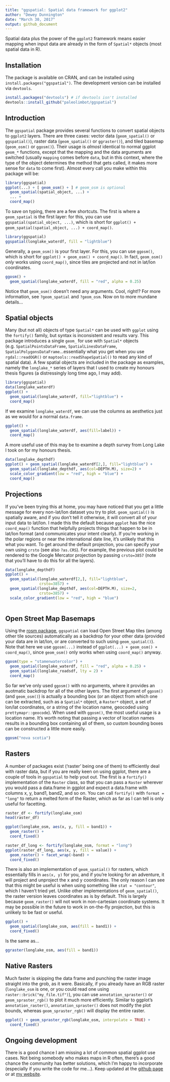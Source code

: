 ```yaml
---
title: "ggspatial: Spatial data framework for ggplot2"
author: "Dewey Dunnington"
date: "March 30, 2017"
output: github_document
---
```


Spatial data plus the power of the `ggplot2` framework means easier mapping when input data are already in the form of `Spatial*` objects (most spatial data in R).

## Installation

The package is available on CRAN, and can be installed using `install.packages("ggspatial")`. The development version can be installed via `devtools`.

```r
install.packages("devtools") # if devtools isn't installed
devtools::install_github("paleolimbot/ggspatial")
```

## Introduction

The `ggspatial` package provides several functions to convert spatial objects to `ggplot2` layers. There are three cases: vector data (`geom_spatial()` or `ggspatial()`), raster data (`geom_spatial()` or `ggraster()`), and tiled basemap (`geom_osm()` or `ggosm()`). Their usage is *almost* identical to normal ggplot `geom_*` functions, except that the mapping and the data arguments are switched (usually `mapping` comes before `data`, but in this context, where the type of the object determines the method that gets called, it makes more sense for `data` to come first). Almost every call you make within this package will be:

```r
library(ggspatial)
ggplot(...) + [ geom_osm() + ] # geom_osm is optional
  geom_spatial(spatial_object, ...) +
  ... +
  coord_map()
```

To save on typing, there are a few shortcuts. The first is where a `geom_spatial` is the first layer: for this, you can use `ggspatial(spatial_object, ...)`, which is short for `ggplot() + geom_spatial(spatial_object, ...) + coord_map()`.

```r
library(ggspatial)
ggspatial(longlake_waterdf, fill = "lightblue")
```

Generally, a `geom_osm()` is your first layer. For this, you can use `ggosm()`, which is short for `ggplot() + geom_osm() + coord_map()`. In fact, `geom_osm()` *only* works using `coord_map()`, since tiles are projected and not in lat/lon coordinates.

```r
ggosm() + 
  geom_spatial(longlake_waterdf, fill = "red", alpha = 0.25)
```

Notice that `geom_osm()` doesn't need any arguments. Cool, right!? For more information, see `?geom_spatial` and `?geom_osm`. Now on to more mundane details...

## Spatial objects

Many (but not all) objects of type `Spatial*` can be used with `ggplot` using the `fortify()` family, but syntax is inconsistent and results vary. This package introduces a single `geom_` for use with `Spatial*` objects (e.g. `SpatialPointsDataFrame`, `SpatialLinesDataFrame`, `SpatialPolygonsDataFrame`...essentially what you get when you use `rgdal::readOGR()` or `maptools::readShapeSpatial()` to read any kind of spatial data). A few spatial objects are included in the package as examples, namely the `longlake_*` series of layers that I used to create my honours thesis figures (a distressingly long time ago, I may add).

```r
library(ggspatial)
data(longlake_waterdf)
ggplot() + 
  geom_spatial(longlake_waterdf, fill="lightblue") + 
  coord_map()
```

If we examine `longlake_waterdf`, we can use the columns as aesthetics just as we would for a normal `data.frame`.

```r
ggplot() + 
  geom_spatial(longlake_waterdf, aes(fill=label)) + 
  coord_map()
```

A more useful use of this may be to examine a depth survey from Long Lake I took on for my honours thesis.

```r
data(longlake_depthdf)
ggplot() + geom_spatial(longlake_waterdf[2,], fill="lightblue") +
  geom_spatial(longlake_depthdf, aes(col=DEPTH.M), size=2) + 
  scale_color_gradient(low = "red", high = "blue") +
  coord_map()
```

## Projections

If you've been trying this at home, you may have noticed that you get a little message for every non-lat/lon dataset you try to plot. `geom_spatial()` is spatially aware, and if you don't tell it otherwise, it will convert all of your input data to lat/lon. I made this the default because `ggplot` has the nice `coord_map()` function that helpfully projects things that happen to be in lat/lon format (and communicates your intent clearly). If you're working in the polar regions or near the international date line, it's unlikely that this what you want. To get around the default projection, you can specify your own using `crsto` (see also `?as.CRS`). For example, the previous plot could be rendered to the Google Mercator projection by passing `crsto=3857` (note that you'll have to do this for all the layers).

```r
data(longlake_depthdf)
ggplot() + 
  geom_spatial(longlake_waterdf[2,], fill="lightblue", 
               crsto=3857) +
  geom_spatial(longlake_depthdf, aes(col=DEPTH.M), size=2,
               crsto=3857) +
  scale_color_gradient(low = "red", high = "blue")
  
```

## Open Street Map Basemaps

Using the [rosm package](https://github.com/paleolimbot/rosm), `ggspatial` can load Open Street Map tiles (among other tile sources) automatically as a backdrop for your other data (provided your data are in lat/lon, or are converted to such using `geom_spatial()`). Note that here we use `ggosm(...)` instead of `ggplot(...) + geom_osm() + coord_map()`, since `geom_osm()` only works when using `coord_map()` anyway.

```r
ggosm(type = "stamenwatercolor") + 
  geom_spatial(longlake_waterdf, fill = "red", alpha = 0.25) +
  geom_spatial(longlake_roadsdf, lty = 2) +
  coord_map()
```

So far we've only used `ggosm()` with no arguments, where it provides an auotmatic backdrop for all of the other layers. The first argument of `ggosm()` (and `geom_osm()`) is actually a bounding box (or an object from which one can be extracted, such as a `Spatial*` object, a `Raster*` object, a set of lon/lat coordinates, or a string of the location name, geocoded using `prettymapr::geocode`). When used with `ggosm()`, the most useful usage is a location name. It's worth noting that passing a vector of location names results in a bounding box containing all of them, so custom bounding boxes can be constructed a little more easily.

```r
ggosm("nova scotia")
```

## Rasters

A number of packages exist ('raster' being one of them) to efficiently deal with raster data, but if you are really keen on using ggplot, there are a couple of tools in `ggspatial` to help yout out. The first is a `fortify()` implementation of the `Raster` class, so that you can pass a `Raster` wherever you would pass a data.frame in ggplot and expect a data.frame with columns x, y, band1, band2, and so on. You can call `fortify()` with `format = "long"` to return a melted form of the Raster, which as far as I can tell is only useful for facetting.

```r
raster_df <- fortify(longlake_osm)
head(raster_df)
```

```r
ggplot(longlake_osm, aes(x, y, fill = band1)) + 
  geom_raster() + 
  coord_fixed()
```

```r
raster_df_long <- fortify(longlake_osm, format = "long")
ggplot(raster_df_long, aes(x, y, fill = value)) + 
  geom_raster() + facet_wrap(~band) +
  coord_fixed()
```

There is also an implementation of `geom_spatial()` for rasters, which essentially fills in `aes(x, y)` for you, and if you're looking for an adventure, it will project and unproject the x and y coordinates. The only reason I can see that this might be useful is when using something like `stat = "contour"`, which I haven't tried yet. Unlike other implementations of `geom_spatial()`, the raster version leaves coordinates as is by default. This is largely because `geom_raster()` will not work in non-cartesian coordinate systems. It may be possible in the future to work in on-the-fly projection, but this is unlikely to be fast or useful.

```r
ggplot() + 
  geom_spatial(longlake_osm, aes(fill = band1)) +
  coord_fixed()
```

Is the same as...

```r
ggraster(longlake_osm, aes(fill = band1))
```

## Native Rasters

Much faster is skipping the data frame and punching the raster image straight into the grob, as it were. Basically, if you already have an RGB raster (`longlake_osm` is one, or you could read one using `raster::brick("my_file.tif")`), you can use `annotation_spraster()` or `geom_spraster_rgb()` to plot it much more efficiently. Similar to ggplot's `annotation_raster()`, `annotation_spraster()` does not modify the plot bounds, whereas `geom_spraster_rgb()` will display the entire raster.

```r
ggplot() + geom_spraster_rgb(longlake_osm, interpolate = TRUE) +
  coord_fixed()
```

## Ongoing development

There is a good chance I am missing a lot of common spatial ggplot use cases. Not being somebody who makes maps in R often, there's a good chance the community has better solutions, which I'm happy to incorporate (especially if you write the code for me...). Keep updated at the [github page](https://github.com/paleolimbot/ggspatial) or at [my website](http://www.fishandwhistle.net/).
